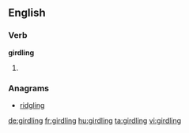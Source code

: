 ==English==

===Verb===
'''girdling'''
# {{present participle of|girdle}}

===Anagrams===
* [[ridgling#English|ridgling]]

[[de:girdling]]
[[fr:girdling]]
[[hu:girdling]]
[[ta:girdling]]
[[vi:girdling]]